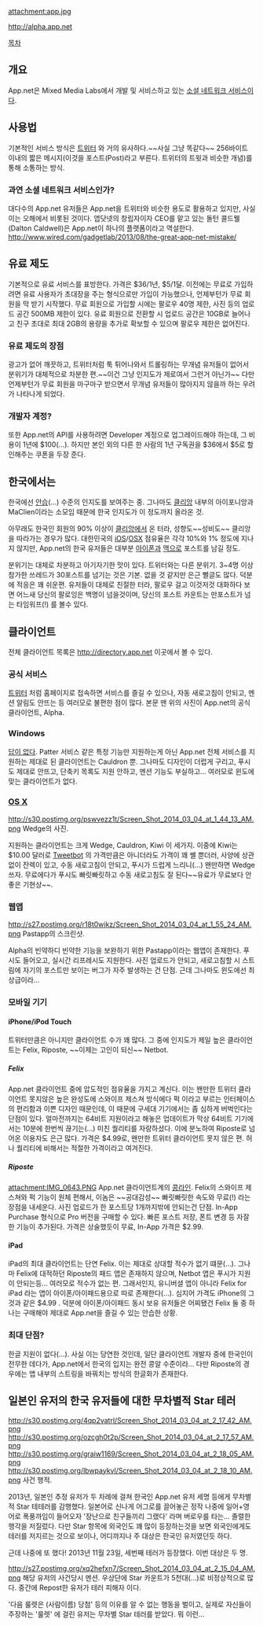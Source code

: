 attachment:app.jpg

[[http://alpha.app.net]]

[[목차]]
== 개요 ==
App.net은 Mixed Media Labs에서 개발 및 서비스하고 있는 [[소셜 네트워크 서비스]]이다.

== 사용법 ==
기본적인 서비스 방식은 [[트위터]] 와 거의 유사하다.~~사실 그냥 똑같다~~ 256바이트 이내의 짧은 메시지(이것을 포스트(Post)라고 부른다. 트위터의 트윗과 비슷한 개념)를 통해 소통하는 방식.

=== 과연 소셜 네트워크 서비스인가? ===
대다수의 App.net 유저들은 App.net을 트위터와 비슷한 용도로 활용하고 있지만, 사실 이는 오해에서 비롯된 것이다. 앱닷넷의 창립자이자 CEO를 맡고 있는 돌턴 콜드웰(Dalton Caldwell)은 App.net이 하나의 플랫폼이라고 역설한다. [[http://www.wired.com/gadgetlab/2013/08/the-great-app-net-mistake/]]

== 유료 제도 ==
기본적으로 유료 서비스를 표방한다. 가격은 $36/1년, $5/1달.
이전에는 무료로 가입하려면 유료 사용자가 초대장을 주는 형식으로만 가입이 가능했으나, 언제부턴가 무료 회원을 막 받기 시작했다.
무료 회원으로 가입할 시에는 팔로우 40명 제한, 사진 등의 업로드 공간 500MB 제한이 있다. 유료 회원으로 전환할 시 업로드 공간은 10GB로 늘어나고 친구 초대로 최대 2GB의 용량을 추가로 확보할 수 있으며 팔로우 제한은 없어진다. 
=== 유료 제도의 장점 ===
광고가 없어 깨끗하고, 트위터처럼 툭 튀어나와서 트롤링하는 무개념 유저들이 없어서 분위기가 대체적으로 차분한 편.~~이건 그냥 인지도가 제로여서 그런거 아닌가~~
다만 언제부턴가 무료 회원을 마구마구 받으면서 무개념 유저들이 많아지지 않을까 하는 우려가 나타나게 되었다.

=== 개발자 계정? ===
또한 App.net의 API를 사용하려면 Developer 계정으로 업그레이드해야 하는데, 그 비용이 1년에 $100(...). 
하지만 본인 외의 다른 한 사람의 1년 구독권을 $36에서 $5로 할인해주는 쿠폰을 두장 준다.
== 한국에서는 ==
한국에선 [[안습]](...) 수준의 인지도를 보여주는 중. 그나마도 [[클리앙]] 내부의 아이포니앙과 MaClien이라는 소모임 때문에 한국 인지도가 이 정도까지 올라온 것.

아무래도 한국인 회원의 90% 이상이 [[클리앙]]에서 온 터라, 성향도~~성비도~~ 클리앙을 따라가는 경우가 많다. 대한민국의 [[iOS]]/[[OSX]] 점유율은 각각 10%와 1% 정도에 지나지 않지만, App.net의 한국 유저들은 대부분 [[아이폰]]과 [[http://rigvedawiki.net/r1/wiki.php/매킨토시#s-2|맥]]으로 포스트를 남길 정도.

분위기는 대체로 차분하고 아기자기한 맛이 있다. 트위터와는 다른 분위기. 3~4명 이상 참가한 쓰레드가 30포스트를 넘기는 것은 기본. 없을 것 같지만 은근 뻘글도 많다.
덕분에 적응은 꽤 쉬운편. 유저들이 대체로 친절한 터라, 팔로우 걸고 이것저것 대화하다 보면 어느새 당신의 팔로잉은 백명이 넘을것이며, 당신의 포스트 카운트는 만포스트가 넘는 타임워프(!) 를 볼수 있다.
== 클라이언트 ==
전체 클라이언트 목록은 [[http://directory.app.net]] 이곳에서 볼 수 있다.
=== 공식 서비스 ===
[[트위터]] 처럼 홈페이지로 접속하면 서비스를 즐길 수 있으나, 자동 새로고침이 안되고, 멘션 알림도 안뜨는 등 여러모로 불편한 점이 많다.
본문 맨 위의 사진이 App.net의 공식 클라이언트, Alpha.

=== Windows ===
[[답이 없다]].
Patter 서비스 같은 특정 기능만 지원하는게 아닌 App.net 전체 서비스를 지원하는 제대로 된 클라이언트는 Cauldron 뿐. 
그나마도 디자인이 더럽게 구리고, 푸시도 제대로 안뜨고, 단축키 목록도 지원 안하고, 멘션 기능도 부실하고... 여러모로 윈도에 맞는 클라이언트가 없다.

=== [[OS X]] ===

http://s30.postimg.org/pswvezz1t/Screen_Shot_2014_03_04_at_1_44_13_AM.png
Wedge의 사진.

지원하는 클라이언트는 크게 Wedge, Cauldron, Kiwi 이 세가지.
이중에 Kiwi는 $10.00 달러로 [[Tweetbot]] 의 가격만큼은 아니더라도 가격이 꽤 쎌 뿐더러, 사양에 상관없이 잔렉이 있고, 수동 새로고침이 안되고, 푸시가 드럽게 느리니(...) 
왠만하면 Wedge 쓰자. 무료에다가 푸시도 빠릿빠릿하고 수동 새로고침도 잘 된다~~유료가 무료보다 안좋은 기현상~~.

=== 웹앱 ===

http://s27.postimg.org/r18t0wikz/Screen_Shot_2014_03_04_at_1_55_24_AM.png
Pastapp의 스크린샷.

Alpha의 빈약하디 빈약한 기능을 보완하기 위한 Pastapp이라는 웹앱이 존재한다. 
푸시도 들어오고, 실시간 리프레시도 지원한다.
사진 업로드가 안되고, 새로고침할 시 스트림에 자기의 포스트만 보이는 버그가 자주 발생하는 건 단점.
근데 그나마도 윈도에선 최상급이라...
=== 모바일 기기 ===
==== iPhone/iPod Touch ====
트위터만큼은 아니지만 클라이언트 수가 꽤 많다.
그 중에 인지도가 제일 높은 클라이언트는 Felix, Riposte, ~~이제는 고인이 되신~~ Netbot.

===== Felix =====
App.net 클라이언트 중에 압도적인 점유율을 가지고 계신다.
이는 왠만한 트위터 클라이언트 못지않은 높은 완성도에 스와이프 제스쳐 방식에다 퍽 이라고 부르는 인터페이스의 편리함과 이쁜 디자인 때문인데, 이 때문에 구세대 기기에서는 좀 심하게 버벅인다는 단점이 있다.
얼마전까지는 64비트 지원이라고 해놓은 업데이트가 막상 64비트 기기에서는 10분에 한번씩 끊기는(...) 미친 퀄리티를 자랑하셨다. 이에 분노하여 Riposte로 넘어온 이용자도 은근 많다. 
가격은 $4.99로, 왠만한 트위터 클라이언트 못지 않은 편. 허나 퀄리티에 비해서는 적절한 가격이라고 여겨진다.
===== Riposte =====
attachment:IMG_0643.PNG
App.net 클라이언트계의 [[콩라인]]. 
Felix의 스와이프 제스쳐와 퍽 기능이 원체 편해서, 이놈은 ~~공대감성~~ 빠릿빠릿한 속도와 무료(!) 라는 장점을 내세운다.
사진 업로드가 한 포스트당 1개까지밖에 안되는건 단점. 
In-App Purchase 형식으로 Pro 버전을 구매할 수 있다. 
빠른 포스트 저장, 폰트 변경 등 자잘한 기능이 추가된다.
가격은 상술했듯이 무료, In-App 가격은 $2.99. 
==== iPad ====

iPad의 최대 클라이언트는 단연 Felix.
이는 제대로 상대할 적수가 없기 떄문(...).
그나마 Felix에 대적하던 Riposte의 패드 앱은 존재하지 않으며, Netbot 앱은 푸시가 지원이 안되는등... 여러모로 적수가 없는 편.
그래서인지, 유니버셜 앱이 아니라 Felix for iPad 라는 앱이 아이폰/아이패드용으로 따로 존재한다(...). 
심지어 가격도 iPhone의 그것과 같은 $4.99 .
덕분에 아이폰/아이패드 동시 보유 유저들은 어찌됐건 Felix 둘 중 하나는 구매해야 제대로 App.net을 즐길 수 있는 안습한 상황.

=== 최대 단점? ===
한글 지원이 없다(...).
사실 이는 당연한 것인데, 일단 클라이언트 개발자 중에 한국인이 전무한 데다가, App.net에서 한국의 입지는 완전 콩알 수준이라...
다만 Riposte의 경우에는 앱 내부의 스트링을 바꿔치는 방식의 한글화가 존재한다.

== 일본인 유저의 한국 유저들에 대한 무차별적 Star 테러 ==
http://s30.postimg.org/4qp2vatrl/Screen_Shot_2014_03_04_at_2_17_42_AM.png
http://s30.postimg.org/ozcgh0t2p/Screen_Shot_2014_03_04_at_2_17_57_AM.png
http://s30.postimg.org/graiw1169/Screen_Shot_2014_03_04_at_2_18_05_AM.png
http://s30.postimg.org/lbwpaykvl/Screen_Shot_2014_03_04_at_2_18_10_AM.png
사건 행적.

2013년, 일본인 추정 유저가 두 차례에 걸쳐 한국인 App.net 유저 세명 등에게 무차별적 Star 테테러를 감행했다. 일본어로 신나게 어그로를 끌어놓곤 정작 나중에 일어+영어로 폭풍까임이 들어오자 '장난으로 친구들끼리 그랬다' 라며 버로우를 타는... 졸렬한 행각을 저질렀다.
다만 Star 항목에 외국인도 꽤 많이 등장하는것을 보면 외국인에게도 테러를 저지르는 것으로 보이나, 어디까지나 주 대상은 한국인 유저였던듯 하다.

근데 나중에 또 했다!
2013년 11월 23일, 세번째 테러가 등장했다. 이번 대상은 두 명.

http://s27.postimg.org/xq2hefxn7/Screen_Shot_2014_03_04_at_2_15_04_AM.png
해당 유저의 사건당시 멘션. 우상단에 Star 카운트가 5천대(...)로 비정상적으로 많다.
중간에 Repost한 유저가 테러 피해자 이다.

'다음 룰렛은 (사람이름) 당첨' 등의 이유를 알 수 없는 행동을 벌이고, 실제로 자신들이 주장하는 '룰렛' 에 걸린 유저는 무차별 Star 테러를 받았다. 뭐 이런...
